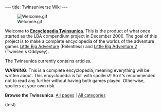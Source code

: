 ---
title: Twinsuniverse Wiki
---

[[Image:Welcome.gif|right]]

Welcome to '''[[Encyclopedia Twinsunica]]'''. This is the product of what once started as the LBA compendium project in December 2000. The goal of this project is to make a complete encyclopedia of the worlds of the adventure games [[wikipedia:Little Big Adventure|Little Big Adventure]] (Relentless) and [[wikipedia:Little Big Adventure 2|Little Big Adventure 2]] (Twinsen's Oddysey).

The Twinsunica currently contains '''[[Twinsunica:Statistics|{{NUMBEROFARTICLES}}]]''' articles.

'''WARNING''': This is a complete encyclopedia, meaning everything will be written about. This encyclopedia is full with spoilers!! So it's recommended not to read any further without having both games played. Otherwise, spoilers at your own risk.

'''Browse the Twinsunica''': [[Special:Allpages|All pages]] | [[Special:Categories|All categories]]

(test)